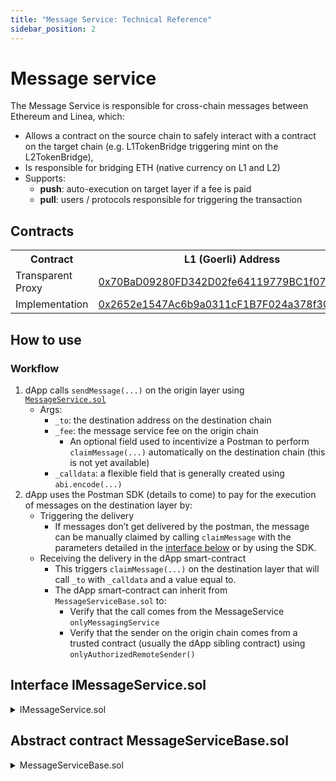 ```yaml
---
title: "Message Service: Technical Reference"
sidebar_position: 2
---
```



# Message service

The Message Service is responsible for cross-chain messages between Ethereum and Linea, which:

- Allows a contract on the source chain to safely interact with a contract on the target chain (e.g. L1TokenBridge triggering mint on the L2TokenBridge),
- Is responsible for bridging ETH (native currency on L1 and L2)
- Supports:
  - **push**: auto-execution on target layer if a fee is paid 
  - **pull**: users / protocols responsible for triggering the transaction

## Contracts

<table>
  <tbody>
    <tr>
      <th>Contract</th>
      <th>L1 (Goerli) Address</th>
      <th>L2 (Linea) Address</th>
    </tr>
    <tr>
      <td>Transparent Proxy</td>
      <td>
        <a href="https://goerli.etherscan.io/address/0x70BaD09280FD342D02fe64119779BC1f0791BAC2#readProxyContract">
          0x70BaD09280FD342D02fe64119779BC1f0791BAC2
        </a>
      </td>
      <td>
        <a href="https://goerli.lineascan.build/address/0xC499a572640B64eA1C8c194c43Bc3E19940719dC/contracts#address-tabs">
          0xC499a572640B64eA1C8c194c43Bc3E19940719dC
        </a>
      </td>
    </tr>
    <tr>
      <td>Implementation</td>
      <td>
        <a href="https://goerli.etherscan.io/address/0x2652e1547Ac6b9a0311cF1B7F024a378f30ad8D8#code">
          0x2652e1547Ac6b9a0311cF1B7F024a378f30ad8D8
        </a>
      </td>
      <td>
        <a href="https://goerli.lineascan.build/address/0xc0557e2149751e201749b87f86acd91DB22e2662/contracts#address-tabs">
          0xc0557e2149751e201749b87f86acd91DB22e2662
        </a>
      </td>
    </tr>
  </tbody>
</table>

## How to use

### Workflow

1. dApp calls `sendMessage(...)` on the origin layer using [`MessageService.sol`](https://goerli.etherscan.io/address/0x70BaD09280FD342D02fe64119779BC1f0791BAC2#readProxyContract)
   - Args:
     - `_to`: the destination address on the destination chain
     - `_fee`: the message service fee on the origin chain
       - An optional field used to incentivize a Postman to perform `claimMessage(...)` automatically on the destination chain (this is not yet available)
     - `_calldata`: a flexible field that is generally created using `abi.encode(...)`
1. dApp uses the Postman SDK (details to come) to pay for the execution of messages on the destination layer by:
   - Triggering the delivery
     - If messages don’t get delivered by the postman, the message can be manually claimed by calling `claimMessage` with the parameters detailed in the [interface below](#interface-imessageservicesol) or by using the SDK.
   - Receiving the delivery in the dApp smart-contract
     - This triggers `claimMessage(...)` on the destination layer that will call `_to` with `_calldata` and a value equal to.
     - The dApp smart-contract can inherit from `MessageServiceBase.sol` to:
       - Verify that the call comes from the MessageService `onlyMessagingService`
       - Verify that the sender on the origin chain comes from a trusted contract (usually the dApp sibling contract) using `onlyAuthorizedRemoteSender()`

## Interface IMessageService.sol

<details>
  <summary>IMessageService.sol</summary>
  <CodeBlock language="solidity">{IMessageService}</CodeBlock>
</details>

## Abstract contract MessageServiceBase.sol

<details>
  <summary>MessageServiceBase.sol</summary>
  <CodeBlock language="solidity">{MessageServiceBase}</CodeBlock>
</details>
